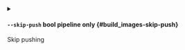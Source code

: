 
<details className="config-field -function" data-expandable="false">
<summary>

#### `--skip-push` <span className="config-field-type">bool</span> <span className="config-field-enum"></span> <span className="config-field-default -return"></span> <span className="config-field-required" data-required="false">pipeline only</span>  {#build_images-skip-push}

Skip pushing

</summary>



</details>
